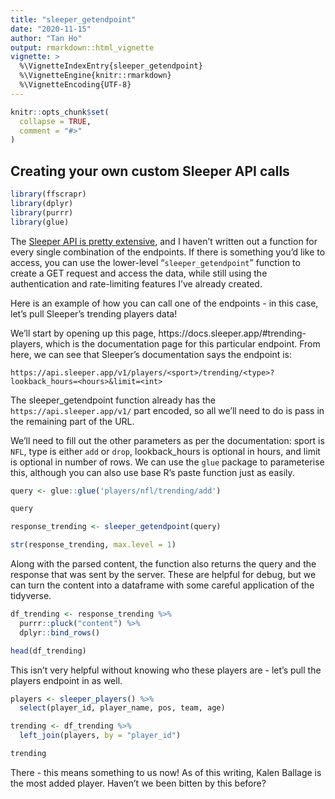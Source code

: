 ---
title: "sleeper_getendpoint"
date: "2020-11-15"
author: "Tan Ho"
output: rmarkdown::html_vignette
vignette: >
  %\VignetteIndexEntry{sleeper_getendpoint}
  %\VignetteEngine{knitr::rmarkdown}
  %\VignetteEncoding{UTF-8}
---

```{r, include = FALSE}
knitr::opts_chunk$set(
  collapse = TRUE,
  comment = "#>"
)
```

## Creating your own custom Sleeper API calls

```{r setup}
library(ffscrapr)
library(dplyr)
library(purrr)
library(glue)
```

The [Sleeper API is pretty extensive](https://docs.sleeper.app), and I haven't written out a function for every single combination of the endpoints. If there is something you'd like to access, you can use the lower-level "`sleeper_getendpoint`" function to create a GET request and access the data, while still using the authentication and rate-limiting features I've already created. 

Here is an example of how you can call one of the endpoints - in this case, let's pull Sleeper's trending players data! 

We'll start by opening up this page, https://docs.sleeper.app/#trending-players, which is the documentation page for this particular endpoint. From here, we can see that Sleeper's documentation says the endpoint is: 

`https://api.sleeper.app/v1/players/<sport>/trending/<type>?lookback_hours=<hours>&limit=<int>`

The sleeper_getendpoint function already has the `https://api.sleeper.app/v1/` part encoded, so all we'll need to do is pass in the remaining part of the URL. 

We'll need to fill out the other parameters as per the documentation: sport is `NFL`, type is either `add` or `drop`, lookback_hours is optional in hours, and limit is optional in number of rows. We can use the `glue` package to parameterise this, although you can also use base R's paste function just as easily.

```{r}

query <- glue::glue('players/nfl/trending/add')

query

response_trending <- sleeper_getendpoint(query)

str(response_trending, max.level = 1)
```

Along with the parsed content, the function also returns the query and the response that was sent by the server. These are helpful for debug, but we can turn the content into a dataframe with some careful application of the tidyverse. 

```{r}

df_trending <- response_trending %>% 
  purrr::pluck("content") %>% 
  dplyr::bind_rows()

head(df_trending)
```

This isn't very helpful without knowing who these players are - let's pull the players endpoint in as well. 

```{r}

players <- sleeper_players() %>% 
  select(player_id, player_name, pos, team, age)

trending <- df_trending %>% 
  left_join(players, by = "player_id")

trending

```

There - this means something to us now! As of this writing, Kalen Ballage is the most added player. Haven't we been bitten by this before?
